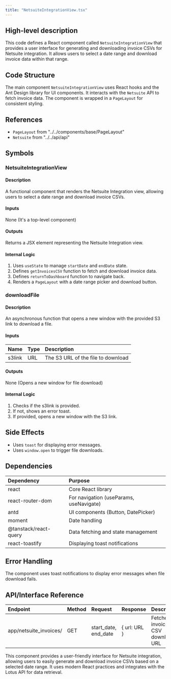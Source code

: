 ```yaml
---
title: "NetsuiteIntegrationView.tsx"
---
```


## High-level description
This code defines a React component called `NetsuiteIntegrationView` that provides a user interface for generating and downloading invoice CSVs for Netsuite integration. It allows users to select a date range and download invoice data within that range.

## Code Structure
The main component `NetsuiteIntegrationView` uses React hooks and the Ant Design library for UI components. It interacts with the `Netsuite` API to fetch invoice data. The component is wrapped in a `PageLayout` for consistent styling.

## References
- `PageLayout` from "../../components/base/PageLayout"
- `Netsuite` from "../../api/api"

## Symbols

### NetsuiteIntegrationView
#### Description
A functional component that renders the Netsuite Integration view, allowing users to select a date range and download invoice CSVs.

#### Inputs
None (It's a top-level component)

#### Outputs
Returns a JSX element representing the Netsuite Integration view.

#### Internal Logic
1. Uses `useState` to manage `startDate` and `endDate` state.
2. Defines `getInvoicesCSV` function to fetch and download invoice data.
3. Defines `returnToDashboard` function to navigate back.
4. Renders a `PageLayout` with a date range picker and download button.

### downloadFile
#### Description
An asynchronous function that opens a new window with the provided S3 link to download a file.

#### Inputs
| Name | Type | Description |
|:-----|:-----|:------------|
| s3link | URL | The S3 URL of the file to download |

#### Outputs
None (Opens a new window for file download)

#### Internal Logic
1. Checks if the s3link is provided.
2. If not, shows an error toast.
3. If provided, opens a new window with the S3 link.

## Side Effects
- Uses `toast` for displaying error messages.
- Uses `window.open` to trigger file downloads.

## Dependencies
| Dependency | Purpose |
|:-----------|:--------|
| react | Core React library |
| react-router-dom | For navigation (useParams, useNavigate) |
| antd | UI components (Button, DatePicker) |
| moment | Date handling |
| @tanstack/react-query | Data fetching and state management |
| react-toastify | Displaying toast notifications |

## Error Handling
The component uses toast notifications to display error messages when file download fails.

## API/Interface Reference
| Endpoint | Method | Request | Response | Description |
|:---------|:-------|:--------|:---------|:------------|
| app/netsuite_invoices/ | GET | start_date, end_date | { url: URL } | Fetches invoice CSV download URL |

This component provides a user-friendly interface for Netsuite integration, allowing users to easily generate and download invoice CSVs based on a selected date range. It uses modern React practices and integrates with the Lotus API for data retrieval.